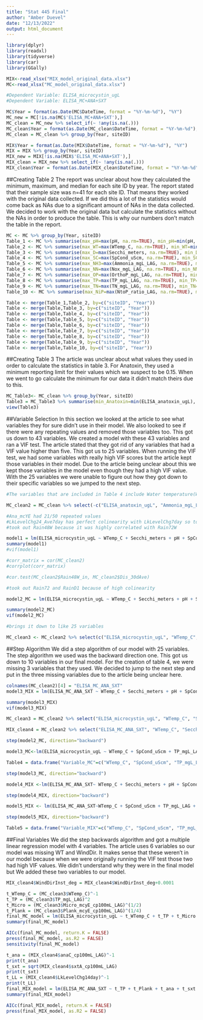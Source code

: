 ---
title: "Stat 445 Final"
author: "Amber Duevel"
date: "12/13/2022"
output: html_document
---
```{r}
library(dplyr)
library(readxl)
library(tidyverse)
library(car)
library(GGally)
```

```{r}
MIX<-read_xlsx("MIX_model_original_data.xlsx")
MC<-read_xlsx("MC_model_original_data.xlsx")
```

```{r Dependent Variables for MC}
#Dependent Variable: ELISA_microcystin_ugL 
#Dependent Variable: ELISA_MC+ANA+SXT
```

```{r}
MC$Year = format(as.Date(MC$DateTime, format = "%Y-%m-%d"), "%Y")
MC_new = MC[!is.na(MC$'ELISA_MC+ANA+SXT'),]
MC_clean = MC_new %>% select_if(~ !any(is.na(.)))
MC_clean$Year = format(as.Date(MC_clean$DateTime, format = "%Y-%m-%d"), "%Y")
MC_clean = MC_clean %>% group_by(Year, siteID)

MIX$Year = format(as.Date(MIX$DateTime, format = "%Y-%m-%d"), "%Y")
MIX = MIX %>% group_by(Year, siteID)
MIX_new = MIX[!is.na(MIX$'ELISA_MC+ANA+SXT'),]
MIX_clean = MIX_new %>% select_if(~ !any(is.na(.)))
MIX_clean$Year = format(as.Date(MIX_clean$DateTime, format = "%Y-%m-%d"), "%Y")

```
##Creating Table 2
The report was unclear about how they calculated the minimum, maximum, and median for each site ID by year. The report stated that their sample size was n=41 for each site ID. That means they worked with the original data collected. If we did this a lot of the statistics would come back as NAs due to a significant amount of NAs in the data collected. We decided to work with the original data but calculate the statistics without the NAs in order to produce the table. This is why our numbers don't match the table in the report.
```{r}
MC <- MC %>% group_by(Year, siteID)
Table_1 <- MC %>% summarise(max_pH=max(pH, na.rm=TRUE), min_pH=min(pH, na.rm=TRUE), median_pH=median(pH, na.rm=TRUE)) 
Table_2 <- MC %>% summarise(max_WT=max(WTemp_C, na.rm=TRUE), min_WT=min(WTemp_C, na.rm=TRUE), median_WT=median(WTemp_C, na.rm=TRUE)) 
Table_3 <- MC %>% summarise(max_D=max(Secchi_meters, na.rm=TRUE), min_D=min(Secchi_meters, na.rm=TRUE), median_D=median(Secchi_meters, na.rm=TRUE)) 
Table_4 <- MC %>% summarise(max_SC=max(SpCond_uScm, na.rm=TRUE), min_SC=min(SpCond_uScm, na.rm=TRUE), median_SC=median(SpCond_uScm, na.rm=TRUE)) 
Table_5 <- MC %>% summarise(max_NH3=max(Ammonia_mgL_LAG, na.rm=TRUE), min_NH3=min(Ammonia_mgL_LAG, na.rm=TRUE), median_NH3=median(Ammonia_mgL_LAG, na.rm=TRUE)) 
Table_6 <- MC %>% summarise(max_NN=max(Nox_mgL_LAG, na.rm=TRUE), min_NN=min(Nox_mgL_LAG, na.rm=TRUE), median_NN=median(Nox_mgL_LAG, na.rm=TRUE)) 
Table_7 <- MC %>% summarise(max_OP=max(OrthoP_mgL_LAG, na.rm=TRUE), min_OP=min(OrthoP_mgL_LAG, na.rm=TRUE), median_OP=median(OrthoP_mgL_LAG, na.rm=TRUE)) 
Table_8 <- MC %>% summarise(max_TP=max(TP_mgL_LAG, na.rm=TRUE), min_TP=min(TP_mgL_LAG, na.rm=TRUE), median_TP=median(TP_mgL_LAG, na.rm=TRUE)) 
Table_9 <- MC %>% summarise(max_TN=max(TN_mgL_LAG, na.rm=TRUE), min_TN=min(TN_mgL_LAG, na.rm=TRUE), median_TN=median(TN_mgL_LAG, na.rm=TRUE)) 
Table_10 <- MC %>% summarise(max_NiP=max(NtoP_ratio_LAG, na.rm=TRUE), min_NiP=min(NtoP_ratio_LAG, na.rm=TRUE), median_NiP=median(NtoP_ratio_LAG, na.rm=TRUE))

Table <- merge(Table_1,Table_2, by=c("siteID", "Year"))
Table <- merge(Table,Table_3, by=c("siteID", "Year"))
Table <- merge(Table,Table_4, by=c("siteID", "Year"))
Table <- merge(Table,Table_5, by=c("siteID", "Year"))
Table <- merge(Table,Table_6, by=c("siteID", "Year"))
Table <- merge(Table,Table_7, by=c("siteID", "Year"))
Table <- merge(Table,Table_8, by=c("siteID", "Year"))
Table <- merge(Table,Table_9, by=c("siteID", "Year"))
Table <- merge(Table,Table_10, by=c("siteID", "Year"))

```

##Creating Table 3
The article was unclear about what values they used in order to calculate the statistics in table 3. For Anatoxin, they used a minimum reporting limit for their values which we suspect to be 0.15. When we went to go calculate the minimum for our data it didn't match theirs due to this. 
```{r}
MC_Table3<- MC_clean %>% group_by(Year, siteID)
Table3 = MC_Table3 %>% summarise(min_Anatoxin=min(ELISA_anatoxin_ugL), max_Anatoxin=max(ELISA_anatoxin_ugL), med_Anatoxin=median(ELISA_anatoxin_ugL), min_Microcystin=min(ELISA_microcystin_ugL), max_Microcystin=max(ELISA_microcystin_ugL), med_Microcystin=median(ELISA_microcystin_ugL), min_Saxitoxin=min(ELISA_saxitoxin_ugL), max_Saxitoxin=max(ELISA_saxitoxin_ugL), med_Saxitoxin=median(ELISA_saxitoxin_ugL))
view(Table3)

```

##Variable Selection
In this section we looked at the article to see what variables they for sure didn't use in their model. We also looked to see if there were any repeating values and removed those variables too. This got us down to 43 variables. We created a model with these 43 variables and ran a VIF test. The article stated that they got rid of any variables that had a VIF value higher than five. This got us to 25 variables. When running the VIF test, we had some variables with really high VIF scores but the article kept those variables in their model. Due to the article being unclear about this we kept those variables in the model even though they had a high VIF value. With the 25 variables we were unable to figure out how they got down to their specific variables so we jumped to the next step.

```{r}
#The variables that are included in Table 4 include Water temperature(WT) Specific conductance(SC), Total phosphorus(TP), "the plank one"(Plank_mcyE), "the micro one"(Micro_mcyE), Anatoxin(anaC), Saxitoxin(sxtA), Wind direction(WindDir), Lake level for 7 days(LL_7day), Lake level spring average(LL_Spring), Lake level 14 days(LL_14day)

MC_clean2 = MC_clean %>% select(-c("ELISA_anatoxin_ugL", "Ammonia_mgL_LAG", "Nox_mgL_LAG", "Nitrite_mgL_LAG", "Nitrate_mgL_LAG", "OrthoP_mgL_LAG", "SXTx100", "DateTime", "MCx12.5", "siteID", "Year", "Ana_mcyE_cp100mL_LAG", "LkLevelChg7day"))

#Ana_mcYE had 21/50 repeated values
#LkLevelChg24_Ave7day has perfect colinearity with LkLevelChg7day so took out LkLevelChg7day since its not in the final model
#took out Rain48W because it was highly correlated with Rain72W

model1 = lm(ELISA_microcystin_ugL ~ WTemp_C + Secchi_meters + pH + SpCond_uScm + TP_mgL_LAG + TN_mgL_LAG + NtoP_ratio_LAG + Micro_mcyE_cp100mL_LAG + Plank_mcyE_cp100mL_LAG + anaC_cp100mL_LAG + sxtA_cp100mL_LAG + WindSpInst_mph + WindDirInst_deg + WindSpAnt24_mph + WindDirAnt24_deg + RainD_1 + RainD_2 + RainD_3 + Rain48W_in + Rain72W_in + Sum7d_precip + Sum14d_precip + BarPressInst_inhg + changeBP + LkLevelChg24_ft + LkLevelChg14day + LkLevelChg24_Ave7day + LkLevelChg24_Ave7dayABS + LkLevel_dev_springave + PAR_1dSUM + PAR_3dAVG + PAR_5dAVG + PAR_7dAVG + PAR_14dAVG + Dis_dm1 + Dis_dm2 + Dis_dm3 + Dis_7dAve + Dis_14dAve + Dis_30dAve, data = MC_clean2)
summary(model1)
#vif(model1)

#corr_matrix = cor(MC_clean2)
#corrplot(corr_matrix)

#cor.test(MC_clean2$Rain48W_in, MC_clean2$Dis_30dAve)

#took out Rain72 and RainD1 because of high colinearity

model2_MC = lm(ELISA_microcystin_ugL ~ WTemp_C + Secchi_meters + pH + SpCond_uScm + TP_mgL_LAG + NtoP_ratio_LAG + Micro_mcyE_cp100mL_LAG + Plank_mcyE_cp100mL_LAG + anaC_cp100mL_LAG + sxtA_cp100mL_LAG + WindSpInst_mph + WindDirInst_deg + WindSpAnt24_mph + WindDirAnt24_deg + Rain48W_in + Sum14d_precip + BarPressInst_inhg + changeBP + LkLevelChg14day + LkLevelChg24_Ave7day + LkLevelChg24_Ave7dayABS + LkLevel_dev_springave + PAR_1dSUM, data = MC_clean2)

summary(model2_MC)
vif(model2_MC)

#brings it down to like 25 variables

MC_clean3 <- MC_clean2 %>% select(c("ELISA_microcystin_ugL", "WTemp_C", "Secchi_meters", "pH", "SpCond_uScm", "TP_mgL_LAG", "NtoP_ratio_LAG", "Micro_mcyE_cp100mL_LAG", "Plank_mcyE_cp100mL_LAG", "anaC_cp100mL_LAG", "sxtA_cp100mL_LAG", "WindSpInst_mph", "WindDirInst_deg", "WindSpAnt24_mph", "WindDirAnt24_deg", "Rain48W_in", "Sum14d_precip", "BarPressInst_inhg", "changeBP", "LkLevelChg14day", "LkLevelChg24_Ave7day", "LkLevelChg24_Ave7dayABS", "LkLevel_dev_springave", "PAR_1dSUM"))

```

##Step Algorithm
We did a step algorithm of our model with 25 variables. The step algorithm we used was the backward direction one. This got us down to 10 variables in our final model. For the creation of table 4, we were missing 3 variables that they used. We decided to jump to the next step and put in the three missing variables due to the article being unclear here.

```{r}
colnames(MC_clean2)[4] = "ELISA_MC_ANA_SXT"
model3_MIX = lm(ELISA_MC_ANA_SXT ~ WTemp_C + Secchi_meters + pH + SpCond_uScm + TP_mgL_LAG + NtoP_ratio_LAG + Micro_mcyE_cp100mL_LAG + Plank_mcyE_cp100mL_LAG + anaC_cp100mL_LAG + sxtA_cp100mL_LAG + WindSpInst_mph + WindDirInst_deg + WindSpAnt24_mph + WindDirAnt24_deg + RainD_1 + Sum14d_precip + BarPressInst_inhg + changeBP + LkLevelChg14day + LkLevelChg24_Ave7day + LkLevelChg24_Ave7dayABS + LkLevel_dev_springave + PAR_1dSUM, data = MC_clean2)

summary(model3_MIX)
vif(model3_MIX)

MC_clean3 = MC_clean2 %>% select("ELISA_microcystin_ugL", "WTemp_C", "Secchi_meters", "pH", "SpCond_uScm", "TP_mgL_LAG", "NtoP_ratio_LAG", "Micro_mcyE_cp100mL_LAG", "Plank_mcyE_cp100mL_LAG", "anaC_cp100mL_LAG", "sxtA_cp100mL_LAG", "WindSpInst_mph", "WindDirInst_deg",  "WindSpAnt24_mph", "WindDirAnt24_deg", "Rain48W_in", "Sum14d_precip", "BarPressInst_inhg", "changeBP", "LkLevelChg14day",  "LkLevelChg24_Ave7day", "LkLevelChg24_Ave7dayABS", "LkLevel_dev_springave", "PAR_1dSUM")

MIX_clean4 = MC_clean2 %>% select("ELISA_MC_ANA_SXT", "WTemp_C", "Secchi_meters", "pH", "SpCond_uScm", "TP_mgL_LAG", "NtoP_ratio_LAG", "Micro_mcyE_cp100mL_LAG", "Plank_mcyE_cp100mL_LAG", "anaC_cp100mL_LAG", "sxtA_cp100mL_LAG", "WindSpInst_mph", "WindDirInst_deg", "WindSpAnt24_mph", "WindDirAnt24_deg", "RainD_1", "Sum14d_precip", "BarPressInst_inhg", "changeBP", "LkLevelChg14day", "LkLevelChg24_Ave7day", "LkLevelChg24_Ave7dayABS", "LkLevel_dev_springave", "PAR_1dSUM")
```

```{r}
step(model2_MC, direction="backward")

model3_MC<-lm(ELISA_microcystin_ugL ~ WTemp_C + SpCond_uScm + TP_mgL_LAG + Micro_mcyE_cp100mL_LAG + Plank_mcyE_cp100mL_LAG + WindDirInst_deg + LkLevelChg14day + LkLevelChg24_Ave7day +  LkLevel_dev_springave, data = MC_clean3)

Table4 = data.frame("Variable_MC"=c("WTemp_C", "SpCond_uScm", "TP_mgL_LAG", "Micro_mcyE_cp100mL_LAG", "Plank_mcyE_cp100mL_LAG", "WindDirInst_deg", "LkLevelChg14day", "LkLevelChg24_Ave7day",  "LkLevel_dev_springave"))

step(model3_MC, direction="backward")

model4_MIX <-lm(ELISA_MC_ANA_SXT~ WTemp_C + Secchi_meters + pH + SpCond_uScm + TP_mgL_LAG + NtoP_ratio_LAG + Micro_mcyE_cp100mL_LAG + Plank_mcyE_cp100mL_LAG + anaC_cp100mL_LAG + sxtA_cp100mL_LAG + WindSpInst_mph + WindDirInst_deg + WindSpAnt24_mph + WindDirAnt24_deg + RainD_1 + Sum14d_precip + BarPressInst_inhg + changeBP + LkLevelChg14day + LkLevelChg24_Ave7day + LkLevelChg24_Ave7dayABS + LkLevel_dev_springave + PAR_1dSUM, data=MIX_clean4)

step(model4_MIX, direction="backward")

model5_MIX <- lm(ELISA_MC_ANA_SXT~WTemp_C + SpCond_uScm + TP_mgL_LAG + Micro_mcyE_cp100mL_LAG + Plank_mcyE_cp100mL_LAG + anaC_cp100mL_LAG + sxtA_cp100mL_LAG + WindDirInst_deg + LkLevelChg14day + LkLevelChg24_Ave7day + LkLevel_dev_springave, data=MIX_clean4)

step(model5_MIX, direction="backward")

Table5 = data.frame("Variable_MIX"=c("WTemp_C", "SpCond_uScm", "TP_mgL_LAG", "Micro_mcyE_cp100mL_LAG", "Plank_mcyE_cp100mL_LAG", "anaC_cp100mL_LAG", "sxtA_cp100mL_LAG", "WindDirInst_deg", "LkLevelChg14day", "LkLevelChg24_Ave7day",  "LkLevel_dev_springave"))

```

##Final Variables
We did the step backwards algorithm and got a multiple linear regression model with 4 variables. The article uses 6 variables so our model was missing WT and WindDir. It makes sense that these weren't in our model because when we were originally running the VIF test those two had high VIF values. We didn't understand why they were in the final model but We added these two variables to our model. 

```{r}
MIX_clean4$WindDirInst_deg = MIX_clean4$WindDirInst_deg+0.0001

t_WTemp_C = (MC_clean3$WTemp_C)^-1
t_TP = (MC_clean3$TP_mgL_LAG)^2
t_Micro = (MC_clean3$Micro_mcyE_cp100mL_LAG)^(1/2)
t_Plank = (MC_clean3$Plank_mcyE_cp100mL_LAG)^(1/4)
final_MC_model = lm(ELISA_microcystin_ugL ~ t_WTemp_C + t_TP + t_Micro + t_Plank + WindDirInst_deg + LkLevelChg24_Ave7day, data = MC_clean3)
summary(final_MC_model)

AICc(final_MC_model, return.K = FALSE)
press(final_MC_model, as.R2 = FALSE)
sensitivity(final_MC_model)

t_ana = (MIX_clean4$anaC_cp100mL_LAG)^-1
print(t_ana)
t_sxt = sqrt(MIX_clean4$sxtA_cp100mL_LAG)
print(t_sxt)
t_LL = (MIX_clean4$LkLevelChg14day)^-1
print(t_LL)
final_MIX_model = lm(ELISA_MC_ANA_SXT ~ t_TP + t_Plank + t_ana + t_sxt + WindDirInst_deg + t_LL, data = MIX_clean4)
summary(final_MIX_model)

AICc(final_MIX_model, return.K = FALSE)
press(final_MIX_model, as.R2 = FALSE)
```

